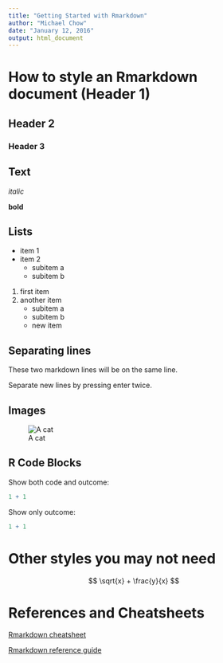 ```yaml
---
title: "Getting Started with Rmarkdown"
author: "Michael Chow"
date: "January 12, 2016"
output: html_document
---
```


How to style an Rmarkdown document (Header 1)
=====================================================

Header 2
--------

### Header 3

Text
----

*italic*

**bold**

Lists
-----

* item 1
* item 2
    - subitem a
    - subitem b

1. first item
2. another item
    - subitem a
    - subitem b
    - new item

Separating lines
----------------
These two markdown lines will be on the
same line.

Separate new lines by pressing enter twice.

Images
------

![A cat](boat-cat.jpg)

R Code Blocks
-------------

Show both code and outcome:

```r

1 + 1

```

Show only outcome:

```r

1 + 1

```

Other styles you may not need
============================

$$ \sqrt{x} + \frac{y}{x} $$

References and Cheatsheets
==========================

[Rmarkdown cheatsheet](http://www.rstudio.com/wp-content/uploads/2015/02/rmarkdown-cheatsheet.pdf)

[Rmarkdown  reference guide](http://www.rstudio.com/wp-content/uploads/2015/03/rmarkdown-reference.pdf)